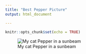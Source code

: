 ```yaml
---
title: "Best Pepper Picture"
output: html_document

---
```


```r
knitr::opts_chunk$set(echo = TRUE)
```



![My cat Pepper in a sunbeam](Pepper.jpg)



